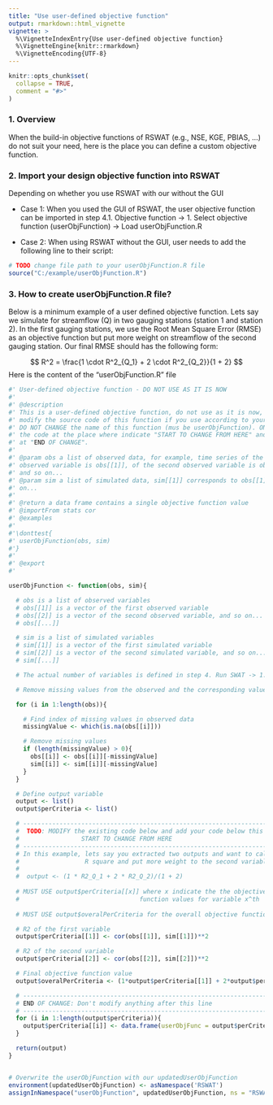 ```yaml
---
title: "Use user-defined objective function"
output: rmarkdown::html_vignette
vignette: >
  %\VignetteIndexEntry{Use user-defined objective function}
  %\VignetteEngine{knitr::rmarkdown}
  %\VignetteEncoding{UTF-8}
---
```


```r
knitr::opts_chunk$set(
  collapse = TRUE,
  comment = "#>"
)
```

### 1. Overview
When the build-in objective functions of RSWAT (e.g., NSE, KGE, PBIAS, ...) do not suit your need, here is the place you can define a custom objective function.

### 2. Import your design objective function into RSWAT
Depending on whether you use RSWAT with our without the GUI

* Case 1: When you used the GUI of RSWAT, the user objective function can be imported in step 4.1. Objective function &rarr; 1. Select objective function (userObjFunction) &rarr; Load userObjFunction.R

* Case 2: When using RSWAT without the GUI, user needs to add the following line to their script:
 
```r
# TODO change file path to your userObjFunction.R file
source("C:/example/userObjFunction.R")
```

### 3. How to create userObjFunction.R file?

Below is a minimum example of a user defined objective function. Lets say we simulate for streamflow (Q) in two gauging stations (station 1 and station 2). In the first gauging stations, we use the Root Mean Square Error (RMSE) as an objective function but put more weight on streamflow of the second gauging station. Our final RMSE should has the following form:

$$ R^2 = \frac{1 \cdot R^2_{Q_1} + 2 \cdot R^2_{Q_2}}{1 + 2} $$
Here is the content of the "userObjFunction.R" file

```r
#' User-defined objective function - DO NOT USE AS IT IS NOW
#'
#' @description
#' This is a user-defined objective function, do not use as it is now, please
#' modify the source code of this function if you use according to your need.
#' DO NOT CHANGE the name of this function (mus be userObjFunction). ONLY CHANGE
#' the code at the place where indicate "START TO CHANGE FROM HERE" and STOP
#' at "END OF CHANGE".
#'
#' @param obs a list of observed data, for example, time series of the first
#' observed variable is obs[[1]], of the second observed variable is obs[[2]],
#' and so on...
#' @param sim a list of simulated data, sim[[1]] corresponds to obs[[1]], and so
#' on...
#'
#' @return a data frame contains a single objective function value
#' @importFrom stats cor
#' @examples
#'
#'\donttest{
#' userObjFunction(obs, sim)
#'}
#'
#' @export
#'

userObjFunction <- function(obs, sim){

  # obs is a list of observed variables
  # obs[[1]] is a vector of the first observed variable
  # obs[[2]] is a vector of the second observed variable, and so on...
  # obs[[...]]

  # sim is a list of simulated variables
  # sim[[1]] is a vector of the first simulated variable
  # sim[[2]] is a vector of the second simulated variable, and so on...
  # sim[[...]]

  # The actual number of variables is defined in step 4. Run SWAT -> 1. Output extraction

  # Remove missing values from the observed and the corresponding values in simulated data

  for (i in 1:length(obs)){

    # Find index of missing values in observed data
    missingValue <- which(is.na(obs[[i]]))

    # Remove missing values
    if (length(missingValue) > 0){
      obs[[i]] <- obs[[i]][-missingValue]
      sim[[i]] <- sim[[i]][-missingValue]
    }
  }

  # Define output variable
  output <- list()
  output$perCriteria <- list()

  # -------------------------------------------------------------------------#
  #  TODO: MODIFY the existing code below and add your code below this line  #
  #                 START TO CHANGE FROM HERE                                #
  # -------------------------------------------------------------------------#
  # In this example, lets say you extracted two outputs and want to calculate
  #                  R square and put more weight to the second variable
  #
  #  output <- (1 * R2_Q_1 + 2 * R2_Q_2)/(1 + 2)
  
  # MUST USE output$perCriteria[[x]] where x indicate the the objective 
  #                                 function values for variable x^th
  
  # MUST USE output$overalPerCriteria for the overall objective function value

  # R2 of the first variable
  output$perCriteria[[1]] <- cor(obs[[1]], sim[[1]])**2

  # R2 of the second variable
  output$perCriteria[[2]] <- cor(obs[[2]], sim[[2]])**2

  # Final objective function value
  output$overalPerCriteria <- (1*output$perCriteria[[1]] + 2*output$perCriteria[[2]])/3

  # ----------------------------------------------------------------------------
  # END OF CHANGE: Don't modify anything after this line
  # ----------------------------------------------------------------------------
  for (i in 1:length(output$perCriteria)){
    output$perCriteria[[i]] <- data.frame(userObjFunc = output$perCriteria[[i]])
  }

  return(output)
}


# Overwrite the userObjFunction with our updatedUserObjFunction
environment(updatedUserObjFunction) <- asNamespace('RSWAT')
assignInNamespace("userObjFunction", updatedUserObjFunction, ns = "RSWAT")

```




